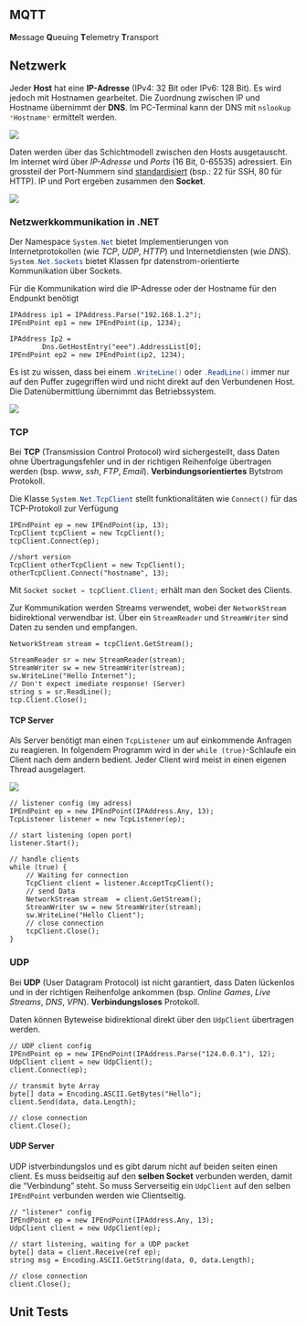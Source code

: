 ## MQTT

**M**essage **Q**ueuing **T**elemetry **T**ransport

## Netzwerk

Jeder **Host** hat eine **IP-Adresse** (IPv4: 32 Bit oder IPv6: 128 Bit). Es wird jedoch mit Hostnamen gearbeitet. Die Zuordnung zwischen IP und Hostname übernimmt der **DNS**. Im PC-Terminal kann der DNS mit `nslookup *Hostname*`{.bash} ermittelt werden.

![](images/Networking.png)

Daten werden über das Schichtmodell zwischen den Hosts ausgetauscht. Im internet wird über *IP-Adresse* und *Ports* (16 Bit, 0-65535) adressiert. Ein grossteil der Port-Nummern sind [standardisiert](https://en.wikipedia.org/wiki/List_of_TCP_and_UDP_port_numbers) (bsp.: 22 für SSH, 80 für HTTP). IP und Port ergeben zusammen den **Socket**.

![](images/InternetLayers.png)

### Netzwerkkommunikation in .NET

Der Namespace `System.Net`{.csharp} bietet Implementierungen von Internetprotokollen (wie *TCP*, *UDP*, *HTTP*) und Internetdiensten (wie *DNS*). `System.Net.Sockets`{.csharp} bietet Klassen fpr datenstrom-orientierte Kommunikation über Sockets.

Für die Kommunikation wird die IP-Adresse oder der Hostname für den Endpunkt benötigt

```.csharp
IPAddress ip1 = IPAddress.Parse("192.168.1.2");
IPEndPoint ep1 = new IPEndPoint(ip, 1234);

IPAddress Ip2 = 
        Dns.GetHostEntry("eee").AddressList[0];
IPEndPoint ep2 = new IPEndPoint(ip2, 1234);
```

Es ist zu wissen, dass bei einem `.WriteLine()`{.csharp} oder `.ReadLine()`{.csharp} immer nur auf den Puffer zugegriffen wird und nicht direkt auf den Verbundenen Host. Die Datenübermittlung übernimmt das Betriebssystem.

![](images/BufferedNet.png)

### TCP

Bei **TCP** (Transmission Control Protocol) wird sichergestellt, dass Daten ohne Übertragungsfehler und in der richtigen Reihenfolge übertragen werden (bsp. *www*, *ssh*, *FTP*, *Email*). **Verbindungsorientiertes** Bytstrom Protokoll.

Die Klasse `System.Net.TcpClient`{.csharp} stellt funktionalitäten wie `Connect()` für das TCP-Protokoll zur Verfügung

```.csharp
IPEndPoint ep = new IPEndPoint(ip, 13);
TcpClient tcpClient = new TcpClient();
tcpClient.Connect(ep);

//short version
TcpClient otherTcpClient = new TcpClient();
otherTcpClient.Connect("hostname", 13);
```

Mit `Socket socket = tcpClient.Client;`{.csharp} erhält man den Socket des Clients.

Zur Kommunikation werden Streams verwendet, wobei der `NetworkStream` bidirektional verwendbar ist. Über ein `StreamReader` und `StreamWriter` sind Daten zu senden und empfangen. 

```.csharp
NetworkStream stream = tcpClient.GetStream();

StreamReader sr = new StreamReader(stream);
StreamWriter sw = new StreamWriter(stream);
sw.WriteLine("Hello Internet");
// Don't expect imediate response! (Server)
string s = sr.ReadLine();
tcp.Client.Close();
```

#### TCP Server

Als Server benötigt man einen `TcpListener` um auf einkommende Anfragen zu reagieren. In folgendem Programm wird in der `while (true)`-Schlaufe ein Client nach dem andern bedient. Jeder Client wird meist in einen eigenen Thread ausgelagert.

![](images/ServerClients.png)

```.csharp
// listener config (my adress)
IPEndPoint ep = new IPEndPoint(IPAddress.Any, 13);
TcpListener listener = new TcpListener(ep);

// start listening (open port)
listener.Start();

// handle clients
while (true) {
    // Waiting for connection
    TcpClient client = listener.AcceptTcpClient();
    // send Data
    NetworkStream stream  = client.GetStream();
    StreamWriter sw = new StreamWriter(stream);
    sw.WriteLine("Hello Client");
    // close connection
    tcpClient.Close();
}
```

### UDP

Bei **UDP** (User Datagram Protocol) ist nicht garantiert, dass Daten lückenlos und in der richtigen Reihenfolge ankommen (bsp. *Online Games*, *Live Streams*, *DNS*, *VPN*). **Verbindungsloses** Protokoll.

Daten können Byteweise bidirektional direkt über den `UdpClient` übertragen werden.

```.csharp
// UDP client config
IPEndPoint ep = new IPEndPoint(IPAddress.Parse("124.0.0.1"), 12);
UdpClient client = new UdpClient();
client.Connect(ep);

// transmit byte Array
byte[] data = Encoding.ASCII.GetBytes("Hello");
client.Send(data, data.Length);

// close connection
client.Close();
```

#### UDP Server

UDP istverbindungslos und es gibt darum nicht auf beiden seiten einen client. Es muss beidseitig auf den **selben Socket** verbunden werden, damit die "Verbindung" steht. So muss Serverseitig ein `UdpClient` auf den selben `IPEndPoint` verbunden werden wie Clientseitig.

```.csharp
// "listener" config
IPEndPoint ep = new IPEndPoint(IPAddress.Any, 13);
UdpClient client = new UdpClient(ep);

// start listening, waiting for a UDP packet
byte[] data = client.Receive(ref ep);
string msg = Encoding.ASCII.GetString(data, 0, data.Length);

// close connection
client.Close();

```


## Unit Tests
